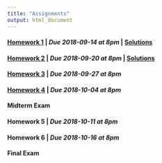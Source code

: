 ```yaml
---
title: "Assignments"
output: html_document
---
```


#### [Homework 1](hw1.html) | *Due 2018-09-14 at 8pm* | [Solutions](hw1_solutions.html)
#### [Homework 2](hw2.html) | *Due 2018-09-20 at 8pm* | [Solutions](hw2_solutions.html)
#### [Homework 3](hw3.html) | *Due 2018-09-27 at 8pm*
#### [Homework 4](hw4.html) | *Due 2018-10-04 at 8pm*
#### Midterm Exam
#### Homework 5 | *Due 2018-10-11 at 8pm*
#### Homework 6 | *Due 2018-10-16 at 8pm*
#### Final Exam